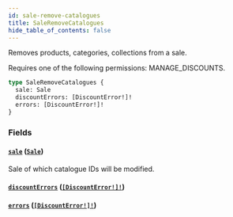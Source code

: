 ```yaml
---
id: sale-remove-catalogues
title: SaleRemoveCatalogues
hide_table_of_contents: false
---
```


Removes products, categories, collections from a sale.

Requires one of the following permissions: MANAGE_DISCOUNTS.

```graphql
type SaleRemoveCatalogues {
  sale: Sale
  discountErrors: [DiscountError!]!
  errors: [DiscountError!]!
}
```

### Fields

#### [`sale`](#) ([`Sale`](../../../developer/api-reference/objects/sale))

Sale of which catalogue IDs will be modified.

#### [`discountErrors`](#) ([`[DiscountError!]!`](../../../developer/api-reference/objects/discount-error))

#### [`errors`](#) ([`[DiscountError!]!`](../../../developer/api-reference/objects/discount-error))
